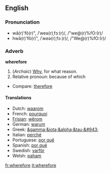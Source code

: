 ==English==

===Pronunciation===
*wâ(r)'fô(r)", /ˈweə(r)ˌfɔː(r)/, /"we@(r)%fO:(r)/
*hwâ(r)'fô(r)", /ˈʍeə(r)ˌfɔː(r)/, /"We@(r)%fO:(r)/

===Adverb===
'''wherefore'''
#(''Archaic'') [[Why]], for what reason.
# Relative pronoun: because of which
*Compare: [[therefore]]


====Translations====
*Dutch: [[waarom]]
*French: [[pourquoi]]
*[[Frisian]]: [[wêrom]]
*German: [[warum]]
*Greek: [[&gamma;&iota;&alpha;&tau;&#943;]]
*Italian: [[perché]]
*Portuguese: [[por quê]]
*Spanish: [[por qué]]
*Swedish: [[varför]]
*Welsh: [[paham]]

[[fr:wherefore]]
[[it:wherefore]]